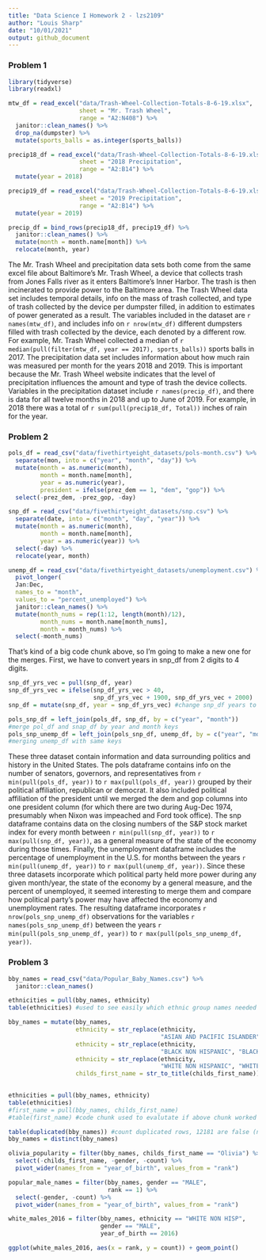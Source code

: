 ```yaml
---
title: "Data Science I Homework 2 - lzs2109"
author: "Louis Sharp"
date: "10/01/2021"
output: github_document
---
```


### **Problem 1**

```r
library(tidyverse)
library(readxl)
```

```r
mtw_df = read_excel("data/Trash-Wheel-Collection-Totals-8-6-19.xlsx", 
                    sheet = "Mr. Trash Wheel",
                    range = "A2:N408") %>% 
  janitor::clean_names() %>% 
  drop_na(dumpster) %>% 
  mutate(sports_balls = as.integer(sports_balls))

precip18_df = read_excel("data/Trash-Wheel-Collection-Totals-8-6-19.xlsx", 
                    sheet = "2018 Precipitation",
                    range = "A2:B14") %>% 
  mutate(year = 2018)

precip19_df = read_excel("data/Trash-Wheel-Collection-Totals-8-6-19.xlsx", 
                    sheet = "2019 Precipitation",
                    range = "A2:B14") %>% 
  mutate(year = 2019)

precip_df = bind_rows(precip18_df, precip19_df) %>% 
  janitor::clean_names() %>% 
  mutate(month = month.name[month]) %>% 
  relocate(month, year)
```

The Mr. Trash Wheel and precipitation data sets both come from the same excel file about Baltimore's Mr. Trash Wheel, a device that collects trash from Jones Falls river as it enters Baltimore's Inner Harbor. The trash is then incinerated to provide power to the Baltimore area. The Trash Wheel data set includes temporal details, info on the mass of trash collected, and type of trash collected by the device per dumpster filled, in addition to estimates of power generated as a result. The variables included in the dataset are `r names(mtw_df)`, and includes info on `r nrow(mtw_df)` different dumpsters filled with trash collected by the device, each denoted by a different row. For example, Mr. Trash Wheel collected a median of 
`r median(pull(filter(mtw_df, year == 2017), sports_balls))` sports balls in 2017.
The precipitation data set includes information about how much rain was measured per month for the years 2018 and 2019. This is important because the Mr. Trash Wheel website indicates that the level of precipitation influences the amount and type of trash the device collects. Variables in the precipitation dataset include `r names(precip_df)`, and there is data for all twelve months in 2018 and up to June of 2019. For example, in 2018 there was a total of 
`r sum(pull(precip18_df, Total))` inches of rain for the year.


### **Problem 2**

```r
pols_df = read_csv("data/fivethirtyeight_datasets/pols-month.csv") %>% 
  separate(mon, into = c("year", "month", "day")) %>% 
  mutate(month = as.numeric(month), 
         month = month.name[month],
         year = as.numeric(year),
         president = ifelse(prez_dem == 1, "dem", "gop")) %>% 
  select(-prez_dem, -prez_gop, -day)

snp_df = read_csv("data/fivethirtyeight_datasets/snp.csv") %>% 
  separate(date, into = c("month", "day", "year")) %>% 
  mutate(month = as.numeric(month), 
         month = month.name[month],
         year = as.numeric(year)) %>% 
  select(-day) %>% 
  relocate(year, month)
```

```r
unemp_df = read_csv("data/fivethirtyeight_datasets/unemployment.csv") %>% 
  pivot_longer(
  Jan:Dec,
  names_to = "month",
  values_to = "percent_unemployed") %>% 
  janitor::clean_names() %>% 
  mutate(month_nums = rep(1:12, length(month)/12),
         month_nums = month.name[month_nums],
         month = month_nums) %>% 
  select(-month_nums)
```

That's kind of a big code chunk above, so I'm going to make a new one for the merges.
First, we have to convert years in snp_df from 2 digits to 4 digits.

```r
snp_df_yrs_vec = pull(snp_df, year)
snp_df_yrs_vec = ifelse(snp_df_yrs_vec > 40, 
                        snp_df_yrs_vec + 1900, snp_df_yrs_vec + 2000)
snp_df = mutate(snp_df, year = snp_df_yrs_vec) #change snp_df years to 4 digits
```

```r
pols_snp_df = left_join(pols_df, snp_df, by = c("year", "month")) 
#merge pol_df and snap_df by year and month keys
pols_snp_unemp_df = left_join(pols_snp_df, unemp_df, by = c("year", "month"))
#merging unemp_df with same keys
```

These three dataset contain information and data surrounding politics and history in the United States. The pols dataframe contains info on the number of senators, governors, and representatives from `r min(pull(pols_df, year))` to `r max(pull(pols_df, year))` grouped by their political affiliation, republican or democrat. It also included political affiliation of the president until we merged the dem and gop columns into one president column (for which there are two during Aug-Dec 1974, presumably when Nixon was impeached and Ford took office). The snp dataframe contains data on the closing numbers of the S&P stock market index for every month between `r min(pull(snp_df, year))` to `r max(pull(snp_df, year))`, as a general measure of the state of the economy during those times. Finally, the unemployment dataframe includes the percentage of unemployment in the U.S. for months between the years `r min(pull(unemp_df, year))` to `r max(pull(unemp_df, year))`. Since these three datasets incorporate which political party held more power during any given month/year, the state of the economy by a general measure, and the percent of unemployed, it seemed interesting to merge them and compare how political party's power may have affected the economy and unemployment rates. The resulting dataframe incorporates 
`r nrow(pols_snp_unemp_df)` observations for the variables `r names(pols_snp_unemp_df)` between the years `r min(pull(pols_snp_unemp_df, year))` to `r max(pull(pols_snp_unemp_df, year))`.


### **Problem 3**

```r
bby_names = read_csv("data/Popular_Baby_Names.csv") %>% 
  janitor::clean_names()
```

```r
ethnicities = pull(bby_names, ethnicity)
table(ethnicities) #used to see easily which ethnic group names needed changing
```

```r
bby_names = mutate(bby_names, 
                   ethnicity = str_replace(ethnicity, 
                                           "ASIAN AND PACIFIC ISLANDER", "ASIAN AND PACI"),
                   ethnicity = str_replace(ethnicity,
                                           "BLACK NON HISPANIC", "BLACK NON HISP"),
                   ethnicity = str_replace(ethnicity,
                                           "WHITE NON HISPANIC", "WHITE NON HISP"),
                   childs_first_name = str_to_title(childs_first_name))
                   
```

```r
ethnicities = pull(bby_names, ethnicity)
table(ethnicities)
#first_name = pull(bby_names, childs_first_name)
#table(first_name) #code chunk used to evalutate if above chunk worked properly
```

```r
table(duplicated(bby_names)) #count duplicated rows, 12181 are false (not duplicated)
bby_names = distinct(bby_names)
```

```r
olivia_popularity = filter(bby_names, childs_first_name == "Olivia") %>% 
  select(-childs_first_name, -gender, -count) %>% 
  pivot_wider(names_from = "year_of_birth", values_from = "rank")
```

```r
popular_male_names = filter(bby_names, gender == "MALE",
                            rank == 1) %>% 
  select(-gender, -count) %>% 
  pivot_wider(names_from = "year_of_birth", values_from = "rank")
```

```r
white_males_2016 = filter(bby_names, ethnicity == "WHITE NON HISP",
                          gender == "MALE",
                          year_of_birth == 2016)

ggplot(white_males_2016, aes(x = rank, y = count)) + geom_point()
```

